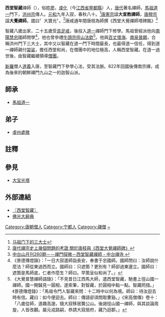 '''西堂智藏'''禪師（{{bd|738年||817年||catIdx=Z智}}），俗姓[[廖姓|廖]]，[[虔化縣|虔化]]（今[[江西省|江西省]][[寧都縣|寧都縣]]）人，[[唐代|唐代]]著名禪師，[[馬祖道一|馬祖道一]]門下，[[洪州宗|洪州宗]]傳人。[[元和_(唐朝)|元和]]九年入寂，春秋八十。<ref name="大宣教禪師">[https://www.pzlf.com/fjcz/czwh/51989.html 马祖门下的三大士 ]</ref>[[唐憲宗|唐憲宗]]諡'''大宣教禪師'''，[[唐穆宗|唐穆宗]]諡'''大覺禪師'''。[[塔|塔]]曰〞大寶光〞。<ref name="大覺禪師">[http://buddhism.lib.ntu.edu.tw/FULLTEXT/JR-AN/92178.htm 唐代禪宗史上幾個問題的考證  關於唐枝與《西堂大覺禪師碑》]</ref>唐咸通年間唐枝為師撰《西堂大覺禪師塔碑銘》<ref name="西堂智藏禪師">[https://www.ctworld.org.tw/monthly/260/k01.htm 中台山月刊260期－－禪門探微－西堂智藏禪師 - 中台禪寺  ]</ref>

智藏八歲出家，二十五歲受[[具足戒|具足戒]]，後投入[[馬祖道一|道一]]禪師門下修學。馬祖曾經派他向[[南陽慧忠|南陽慧忠]]國師問學<ref>《景德傳燈錄》：「一日大寂遣師詣長安，奉書于忠國師。國師問曰：汝師說什麼法？師從東過西而立。國師曰：只遮箇？更別有？師卻過東邊立。國師曰：遮箇是馬師底，仁者作麼生？師曰。早箇呈似和尚了。」</ref>，他也曾參禮[[牛頭宗|牛頭宗]][[徑山法欽|徑山法欽]]<ref>《大覺普慧禪師語錄》：「不見昔日江西馬大師，遣西堂智藏，馳書上徑山國一禪師。國一開鍼見一圓相，遂索筆，對智藏，於圓相中點一點。智藏罔措。」《景德傳燈錄》：「馬祖令門人智藏來問：十二時中以何為境。師曰：待汝迴去時有信。藏曰：如今便迴去。師曰：傳語卻須問取曹谿。」《宋高僧傳》卷十：「八歲從師，道趣高邈，隨大寂移居龔公山。後謁徑山國一禪師，與其談論周旋，人皆改觀。屬元戎路嗣，恭請大寂居府，藏乃迴郡。」</ref>。他與[[百丈懷海|百丈懷海]]、[[南泉普願|南泉普願]]，合稱洪州門下三大士，其中又以智藏在道一門下時間最長，也最得道一信任，得到道一禪師親付[[袈裟|袈裟]]，擔任西堂和尚，在僧團中的地位極高，人稱西堂智藏。在道一過世後，由智藏繼續領導[[僧團|僧團]]。

[[新羅|新羅]]僧人[[道義|道義]]入唐，至智藏門下參學心法，受其法脈。822年回國後傳南宗禪，成為後來的朝鮮禪門九山之一的迦智山派。

==師承==
* [[馬祖道一|馬祖道一]]

== 弟子 ==
* [[虔州處微|虔州處微]]

==註釋==
{{Reflist}}

== 參見 ==
* [[大宝光塔|大宝光塔]]

==外部連結==
*[http://www.damo.org.cn/news_show.asp?infoid=846 〖西堂智藏〗] {{Wayback|url=http://www.damo.org.cn/news_show.asp?infoid=846 |date=20160701011845 }}
*[http://buddhaspace.org/dict/fk/data/%25E8%2597%258F%25E9%25A0%25AD%25E7%2599%25BD%25E6%25B5%25B7%25E9%25A0%25AD%25E9%25BB%2591.html 佛光大辭典]
{{DEFAULTSORT:Z智}}
[[Category:唐朝僧人|Category:唐朝僧人]]
[[Category:宁都人|Category:宁都人]]
[[Category:禪僧|Category:禪僧]]
[[Category:廖姓|~]]